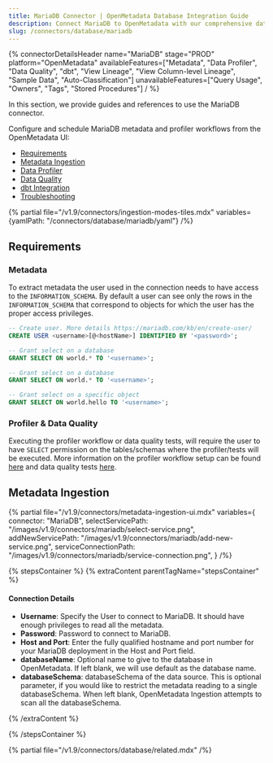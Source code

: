 ```yaml
---
title: MariaDB Connector | OpenMetadata Database Integration Guide
description: Connect MariaDB to OpenMetadata with our comprehensive database connector guide. Easy setup, configuration steps, and metadata extraction for your data catalog.
slug: /connectors/database/mariadb
---
```






{% connectorDetailsHeader
name="MariaDB"
stage="PROD"
platform="OpenMetadata"
availableFeatures=["Metadata", "Data Profiler", "Data Quality", "dbt", "View Lineage", "View Column-level Lineage", "Sample Data", "Auto-Classification"]
unavailableFeatures=["Query Usage", "Owners", "Tags", "Stored Procedures"]
/ %}

In this section, we provide guides and references to use the MariaDB connector.

Configure and schedule MariaDB metadata and profiler workflows from the OpenMetadata UI:

- [Requirements](#requirements)
- [Metadata Ingestion](#metadata-ingestion)
- [Data Profiler](/how-to-guides/data-quality-observability/profiler/workflow)
- [Data Quality](/how-to-guides/data-quality-observability/quality)
- [dbt Integration](/connectors/ingestion/workflows/dbt)
- [Troubleshooting](/connectors/database/mariadb/troubleshooting)

{% partial file="/v1.9/connectors/ingestion-modes-tiles.mdx" variables={yamlPath: "/connectors/database/mariadb/yaml"} /%}

## Requirements

### Metadata
To extract metadata the user used in the connection needs to have access to the `INFORMATION_SCHEMA`. By default a user can see only the rows in the `INFORMATION_SCHEMA` that correspond to objects for which the user has the proper access privileges.

```SQL
-- Create user. More details https://mariadb.com/kb/en/create-user/
CREATE USER <username>[@<hostName>] IDENTIFIED BY '<password>';

-- Grant select on a database
GRANT SELECT ON world.* TO '<username>';

-- Grant select on a database
GRANT SELECT ON world.* TO '<username>';

-- Grant select on a specific object
GRANT SELECT ON world.hello TO '<username>';
```

### Profiler & Data Quality
Executing the profiler workflow or data quality tests, will require the user to have `SELECT` permission on the tables/schemas where the profiler/tests will be executed. More information on the profiler workflow setup can be found [here](/how-to-guides/data-quality-observability/profiler/workflow) and data quality tests [here](/how-to-guides/data-quality-observability/quality).

## Metadata Ingestion

{% partial 
  file="/v1.9/connectors/metadata-ingestion-ui.mdx" 
  variables={
    connector: "MariaDB", 
    selectServicePath: "/images/v1.9/connectors/mariadb/select-service.png",
    addNewServicePath: "/images/v1.9/connectors/mariadb/add-new-service.png",
    serviceConnectionPath: "/images/v1.9/connectors/mariadb/service-connection.png",
} 
/%}

{% stepsContainer %}
{% extraContent parentTagName="stepsContainer" %}

#### Connection Details

- **Username**: Specify the User to connect to MariaDB. It should have enough privileges to read all the metadata.
- **Password**: Password to connect to MariaDB.
- **Host and Port**: Enter the fully qualified hostname and port number for your MariaDB deployment in the Host and Port field.
- **databaseName**: Optional name to give to the database in OpenMetadata. If left blank, we will use default as the database name.
- **databaseSchema**: databaseSchema of the data source. This is optional parameter, if you would like to restrict the metadata reading to a single databaseSchema. When left blank, OpenMetadata Ingestion attempts to scan all the databaseSchema.

<AdvancedConfiguration />

{% /extraContent %}

<TestConnection />

<ConfigureIngestion />

<IngestionScheduleAndDeploy />

{% /stepsContainer %}

{% partial file="/v1.9/connectors/database/related.mdx" /%}
